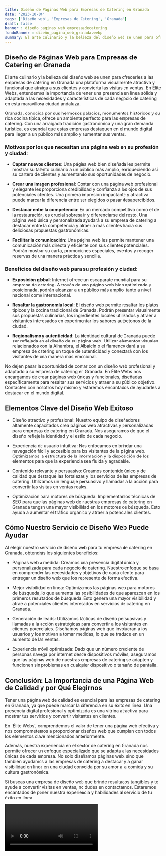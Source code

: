 ```yaml
---
title: Diseño de Páginas Web para Empresas de Catering en Granada
date: '2023-10-04'
tags: ['Diseño web', 'Empresas de Catering', 'Granada']
draft: false
banner : diseño_paginas_web_empresasdecatering
fondoBanner : diseño_pagina_web_granada.webp
summary: El arte culinario y la belleza del diseño web se unen para ofrecerles a las empresas de catering en Granada una plataforma visualmente atractiva y funcional que atraiga a sus clientes y convierta las visitas en ventas. En Élite Webs, entendemos la importancia de tener una presencia en línea sólida y adaptada a las necesidades y características de cada negocio de catering en esta maravillosa ciudad andaluza.
---
```


## Diseño de Páginas Web para Empresas de Catering en Granada

El arte culinario y la belleza del diseño web se unen para ofrecerles a las empresas de catering en Granada una plataforma visualmente atractiva y funcional que atraiga a sus clientes y convierta las visitas en ventas. En Élite Webs, entendemos la importancia de tener una presencia en línea sólida y adaptada a las necesidades y características de cada negocio de catering en esta maravillosa ciudad andaluza.

Granada, conocida por sus hermosos palacios, monumentos históricos y su rica cocina típica, ofrece un ambiente perfecto para las empresas de catering. Con una arraigada tradición gastronómica y una gran demanda turística, es esencial que estas empresas destaquen en el mundo digital para llegar a un público más amplio y aumentar sus ventas.

### Motivos por los que necesitan una página web en su profesión y ciudad:

- **Captar nuevos clientes**: Una página web bien diseñada les permite mostrar su talento culinario a un público más amplio, enriqueciendo así su cartera de clientes y aumentando sus oportunidades de negocio.

- **Crear una imagen profesional**: Contar con una página web profesional y elegante les proporciona credibilidad y confianza a los ojos de sus potenciales clientes. Una primera impresión impactante y atractiva puede marcar la diferencia entre ser elegidos o pasar desapercibidos.

- **Destacar entre la competencia**: En un mercado competitivo como el de la restauración, es crucial sobresalir y diferenciarse del resto. Una página web única y personalizada ayudará a su empresa de catering a destacar entre la competencia y atraer a más clientes hacia sus deliciosas propuestas gastronómicas.

- **Facilitar la comunicación**: Una página web les permite mantener una comunicación más directa y eficiente con sus clientes potenciales. Podrán mostrar su carta, promociones especiales, eventos y recoger reservas de una manera práctica y sencilla.

### Beneficios del diseño web para su profesión y ciudad:

- **Exposición global**: Internet ofrece un escaparate mundial para su empresa de catering. A través de una página web bien optimizada y posicionada, podrán alcanzar a un público más amplio, tanto a nivel nacional como internacional.

- **Resaltar la gastronomía local**: El diseño web permite resaltar los platos típicos y la cocina tradicional de Granada. Podrán presentar visualmente sus propuestas culinarias, los ingredientes locales utilizados y atraer a visitantes interesados en experimentar los sabores autóctonos de la ciudad.

- **Regionalismo y autenticidad**: La identidad cultural de Granada puede ser reflejada en el diseño de su página web. Utilizar elementos visuales relacionados con la Alhambra, el Albaicín o el flamenco dará a su empresa de catering un toque de autenticidad y conectará con los visitantes de una manera más emocional.

No dejen pasar la oportunidad de contar con un diseño web profesional y adaptado a su empresa de catering en Granada. En Élite Webs nos encargamos de crear páginas web únicas y funcionales, diseñadas específicamente para resaltar sus servicios y atraer a su público objetivo. Contacten con nosotros hoy mismo y estaremos encantados de ayudarles a destacar en el mundo digital.

<GifSeo />

<Cta />

## Elementos Clave del Diseño Web Exitoso

- Diseño atractivo y profesional: Nuestro equipo de diseñadores altamente capacitados crea páginas web atractivas y personalizadas para empresas de catering en Granada. Nos aseguramos de que el diseño refleje la identidad y el estilo de cada negocio.

- Experiencia de usuario intuitiva: Nos enfocamos en brindar una navegación fácil y accesible para los visitantes de la página web. Optimizamos la estructura de la información y la disposición de los elementos para que la experiencia sea fluida y agradable.

- Contenido relevante y persuasivo: Creamos contenido único y de calidad que destaque las fortalezas y los servicios de las empresas de catering. Utilizamos un lenguaje persuasivo y llamadas a la acción para convertir las visitas en ventas reales.

- Optimización para motores de búsqueda: Implementamos técnicas de SEO para que las páginas web de nuestras empresas de catering en Granada tengan una mayor visibilidad en los motores de búsqueda. Esto ayuda a aumentar el tráfico orgánico y atraer a potenciales clientes.

## Cómo Nuestro Servicio de Diseño Web Puede Ayudar

Al elegir nuestro servicio de diseño web para tu empresa de catering en Granada, obtendrás los siguientes beneficios:

- Páginas web a medida: Creamos una presencia digital única y personalizada para cada negocio de catering. Nuestro enfoque se basa en comprender las necesidades y objetivos de cada cliente para entregar un diseño web que los represente de forma efectiva.

- Mejor visibilidad en línea: Optimizamos las páginas web para motores de búsqueda, lo que aumenta las posibilidades de que aparezcan en los primeros resultados de búsqueda. Esto genera una mayor visibilidad y atrae a potenciales clientes interesados en servicios de catering en Granada.

- Generación de leads: Utilizamos tácticas de diseño persuasivas y llamadas a la acción estratégicas para convertir a los visitantes en clientes potenciales. Diseñamos páginas web que involucran a los usuarios y los motivan a tomar medidas, lo que se traduce en un aumento de las ventas.

- Experiencia móvil optimizada: Dado que un número creciente de personas navega por internet desde dispositivos móviles, aseguramos que las páginas web de nuestras empresas de catering se adapten y funcionen sin problemas en cualquier dispositivo o tamaño de pantalla.

## Conclusión: La Importancia de una Página Web de Calidad y por Qué Elegirnos

Tener una página web de calidad es esencial para las empresas de catering en Granada, ya que puede marcar la diferencia en su éxito en línea. Una presencia digital profesional y optimizada es una vitrina atractiva para mostrar tus servicios y convertir visitantes en clientes.

En 'Élite Webs', comprendemos el valor de tener una página web efectiva y nos comprometemos a proporcionar diseños web que cumplan con todos los elementos clave mencionados anteriormente. 

Además, nuestra experiencia en el sector de catering en Granada nos permite ofrecer un enfoque especializado que se adapta a las necesidades únicas de cada empresa. No solo diseñamos páginas web, sino que también ayudamos a las empresas de catering a destacar y a ganar visibilidad en línea en una ciudad conocida por su amor a la comida y su cultura gastronómica.

Si buscas una empresa de diseño web que brinde resultados tangibles y te ayude a convertir visitas en ventas, no dudes en contactarnos. Estaremos encantados de poner nuestra experiencia y habilidades al servicio de tu éxito en línea.

<Video />

<CtaBot job='Empresas de Catering' city='Granada'/>

<Gmaps query='Granada+españa+maps' />